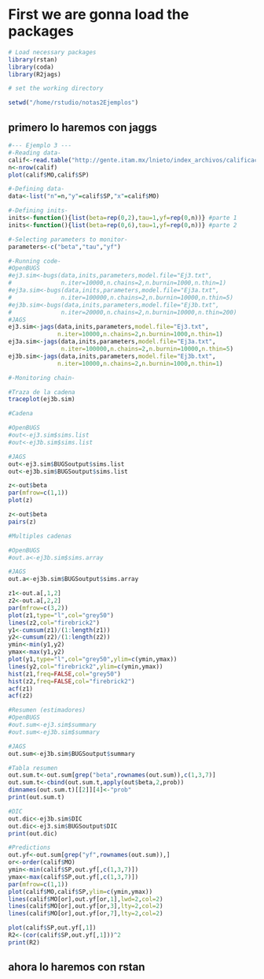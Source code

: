 # First we are gonna load the packages

```r
# Load necessary packages
library(rstan)
library(coda)
library(R2jags)

# set the working directory

setwd("/home/rstudio/notas2Ejemplos")
```

## primero lo haremos con jaggs

```r
#--- Ejemplo 3 ---
#-Reading data-
calif<-read.table("http://gente.itam.mx/lnieto/index_archivos/calificaciones.txt",header=TRUE)
n<-nrow(calif)
plot(calif$MO,calif$SP)

#-Defining data-
data<-list("n"=n,"y"=calif$SP,"x"=calif$MO)

#-Defining inits-
inits<-function(){list(beta=rep(0,2),tau=1,yf=rep(0,n))} #parte 1
inits<-function(){list(beta=rep(0,6),tau=1,yf=rep(0,n))} #parte 2

#-Selecting parameters to monitor-
parameters<-c("beta","tau","yf")

#-Running code-
#OpenBUGS
#ej3.sim<-bugs(data,inits,parameters,model.file="Ej3.txt",
#              n.iter=10000,n.chains=2,n.burnin=1000,n.thin=1)
#ej3a.sim<-bugs(data,inits,parameters,model.file="Ej3a.txt",
#              n.iter=100000,n.chains=2,n.burnin=10000,n.thin=5)
#ej3b.sim<-bugs(data,inits,parameters,model.file="Ej3b.txt",
#              n.iter=20000,n.chains=2,n.burnin=10000,n.thin=200)
#JAGS
ej3.sim<-jags(data,inits,parameters,model.file="Ej3.txt",
              n.iter=10000,n.chains=2,n.burnin=1000,n.thin=1)
ej3a.sim<-jags(data,inits,parameters,model.file="Ej3a.txt",
               n.iter=100000,n.chains=2,n.burnin=10000,n.thin=5)
ej3b.sim<-jags(data,inits,parameters,model.file="Ej3b.txt",
              n.iter=10000,n.chains=2,n.burnin=1000,n.thin=1)

```


```r
#-Monitoring chain-

#Traza de la cadena
traceplot(ej3b.sim)

#Cadena

#OpenBUGS
#out<-ej3.sim$sims.list
#out<-ej3b.sim$sims.list

#JAGS
out<-ej3.sim$BUGSoutput$sims.list
out<-ej3b.sim$BUGSoutput$sims.list

z<-out$beta
par(mfrow=c(1,1))
plot(z)

z<-out$beta
pairs(z)

#Multiples cadenas

#OpenBUGS
#out.a<-ej3b.sim$sims.array

#JAGS
out.a<-ej3b.sim$BUGSoutput$sims.array

z1<-out.a[,1,2]
z2<-out.a[,2,2]
par(mfrow=c(3,2))
plot(z1,type="l",col="grey50")
lines(z2,col="firebrick2")
y1<-cumsum(z1)/(1:length(z1))
y2<-cumsum(z2)/(1:length(z2))
ymin<-min(y1,y2)
ymax<-max(y1,y2)
plot(y1,type="l",col="grey50",ylim=c(ymin,ymax))
lines(y2,col="firebrick2",ylim=c(ymin,ymax))
hist(z1,freq=FALSE,col="grey50")
hist(z2,freq=FALSE,col="firebrick2")
acf(z1)
acf(z2)

#Resumen (estimadores)
#OpenBUGS
#out.sum<-ej3.sim$summary
#out.sum<-ej3b.sim$summary

#JAGS
out.sum<-ej3b.sim$BUGSoutput$summary

#Tabla resumen
out.sum.t<-out.sum[grep("beta",rownames(out.sum)),c(1,3,7)]
out.sum.t<-cbind(out.sum.t,apply(out$beta,2,prob))
dimnames(out.sum.t)[[2]][4]<-"prob"
print(out.sum.t)

#DIC
out.dic<-ej3b.sim$DIC
out.dic<-ej3.sim$BUGSoutput$DIC
print(out.dic)

#Predictions
out.yf<-out.sum[grep("yf",rownames(out.sum)),]
or<-order(calif$MO)
ymin<-min(calif$SP,out.yf[,c(1,3,7)])
ymax<-max(calif$SP,out.yf[,c(1,3,7)])
par(mfrow=c(1,1))
plot(calif$MO,calif$SP,ylim=c(ymin,ymax))
lines(calif$MO[or],out.yf[or,1],lwd=2,col=2)
lines(calif$MO[or],out.yf[or,3],lty=2,col=2)
lines(calif$MO[or],out.yf[or,7],lty=2,col=2)

plot(calif$SP,out.yf[,1])
R2<-(cor(calif$SP,out.yf[,1]))^2
print(R2)

```

## ahora lo haremos con rstan

```r

```